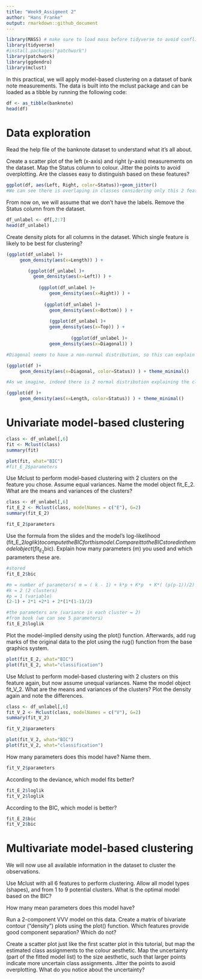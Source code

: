 ```yaml
---
title: "Week9_Assigment 2"
author: "Hans Franke"
output: rmarkdown::github_document
---
```



```r
library(MASS) # make sure to load mass before tidyverse to avoid conflicts!
library(tidyverse)
#install.packages("patchwork")
library(patchwork)
library(ggdendro)
library(mclust)
```

In this practical, we will apply model-based clustering on a dataset of bank note measurements. The data is built into the mclust package and can be loaded as a tibble by running the following code:
```r

df <- as_tibble(banknote)
head(df)
```


# Data exploration

Read the help file of the banknote dataset to understand what it’s all about.

Create a scatter plot of the left (x-axis) and right (y-axis) measurements on the dataset. Map the Status column to colour. Jitter the points to avoid overplotting. Are the classes easy to distinguish based on these features?
```r

ggplot(df, aes(Left, Right, color=Status))+geom_jitter()
#We can see there is overlaping in classes considering only this 2 features, so no clear distinguishing
```

From now on, we will assume that we don’t have the labels. Remove the Status column from the dataset.

```r
df_unlabel <- df[,2:7]
head(df_unlabel)
```

Create density plots for all columns in the dataset. Which single feature is likely to be best for clustering?

```r

(ggplot(df_unlabel )+
     geom_density(aes(x=Length)) ) +

        (ggplot(df_unlabel )+
          geom_density(aes(x=Left)) ) +
  
            (ggplot(df_unlabel )+
                geom_density(aes(x=Right)) ) +
  
              (ggplot(df_unlabel )+
                geom_density(aes(x=Bottom)) ) +
  
                (ggplot(df_unlabel )+
                geom_density(aes(x=Top)) ) +
  
                        (ggplot(df_unlabel )+
                geom_density(aes(x=Diagonal)) ) 

#Diagonal seems to have a non-normal distribution, so this can explain Clusters better, probably there is two normal distributions (clusters)
```
```r
(ggplot(df )+
     geom_density(aes(x=Diagonal, color=Status)) ) + theme_minimal()

#As we imagine, indeed there is 2 normal distribution explaining the classes
```

```r
(ggplot(df )+
     geom_density(aes(x=Length, color=Status)) ) + theme_minimal()
```

# Univariate model-based clustering

```r
class <- df_unlabel[,6]
fit <- Mclust(class)
summary(fit)

plot(fit, what="BIC")
#fit_E_2$parameters
```



Use Mclust to perform model-based clustering with 2 clusters on the feature you chose. Assume equal variances. Name the model object fit_E_2. What are the means and variances of the clusters?

```r
class <- df_unlabel[,6]
fit_E_2 <- Mclust(class, modelNames = c("E"), G=2)
summary(fit_E_2)

fit_E_2$parameters
```


Use the formula from the slides and the model’s log-likelihood (fit_E_2$loglik) to compute the BIC for this model. Compare it to the BIC stored in the model object (fit_E_2$bic). Explain how many parameters (m) you used and which parameters these are.

```r
#stored
fit_E_2$bic

#m = number of parameters( m = ( k - 1) + k*p + K*p  + K*( (p(p-1))/2) )
#k = 2 (2 clusters)
#p = 1 (variable)
(2-1) + 2*1 +2*1 + 2*(1*(1-1)/2)

#the parameters are (variance in each cluster = 2)
#from book (we can see 5 parameters)
fit_E_2$loglik
```


Plot the model-implied density using the plot() function. Afterwards, add rug marks of the original data to the plot using the rug() function from the base graphics system.

```r
plot(fit_E_2, what="BIC")
plot(fit_E_2, what="classification")
```

Use Mclust to perform model-based clustering with 2 clusters on this feature again, but now assume unequal variances. Name the model object fit_V_2. What are the means and variances of the clusters? Plot the density again and note the differences.

```r
class <- df_unlabel[,6]
fit_V_2 <- Mclust(class, modelNames = c("V"), G=2)
summary(fit_V_2)

fit_V_2$parameters
```
```r

plot(fit_V_2, what="BIC")
plot(fit_V_2, what="classification")

```

How many parameters does this model have? Name them.

```r
fit_V_2$parameters
```

According to the deviance, which model fits better?
```r
fit_E_2$loglik
fit_V_2$loglik
```


According to the BIC, which model is better?

```r
fit_E_2$bic
fit_V_2$bic
```


# Multivariate model-based clustering

We will now use all available information in the dataset to cluster the observations.

Use Mclust with all 6 features to perform clustering. Allow all model types (shapes), and from 1 to 9 potential clusters. What is the optimal model based on the BIC?

How many mean parameters does this model have?

Run a 2-component VVV model on this data. Create a matrix of bivariate contour (“density”) plots using the plot() function. Which features provide good component separation? Which do not?

Create a scatter plot just like the first scatter plot in this tutorial, but map the estimated class assignments to the colour aesthetic. Map the uncertainty (part of the fitted model list) to the size aesthetic, such that larger points indicate more uncertain class assignments. Jitter the points to avoid overplotting. What do you notice about the uncertainty?